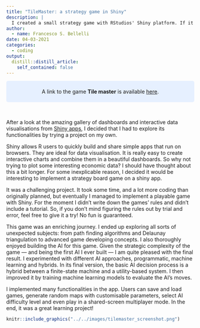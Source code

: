 ```yaml
---
title: "TileMaster: a strategy game in Shiny"
description: |
  I created a small strategy game with RStudios' Shiny platform. If it can run a data dashboard, why not a strategy game?
author:
  - name: Francesco S. Bellelli
date: 04-03-2021
categories:
  - coding
output:
  distill::distill_article:
    self_contained: false
---
```


<style>
div.blue { background-color:#e6f0ff; border-radius: 5px; padding: 20px;}
</style>


<div class = "blue"><center>A link to the game **Tile master** is available [here](https://fbellelli.shinyapps.io/TileMaster/). </center></div>
<br>

After a look at the amazing gallery of dashboards and interactive data visualisations from [Shiny apps](https://shiny.rstudio.com/), I decided that I had to explore its functionalities by trying a project on my own.

Shiny allows R users to quickly build and share simple apps that run on browsers. They are ideal for data visualisation. It is really easy to create interactive charts and combine them in a beautiful dashboards. So why not trying to plot some interesting economic data? I should have thought about this a bit longer. For some inexplicable reason, I decided it would be interesting to implement a strategy board game on a shiny app. 

It was a challenging project. It took some time, and a lot more coding than originally planned, but eventually I managed to implement a playable game with Shiny. For the moment I didn't write down the games' rules and didn't include a tutorial. So, if you don't mind figuring the rules out by trial and error, feel free to give it a try! No fun is guaranteed.

This game was an enriching journey. I ended up exploring all sorts of unexpected subjects: from path finding algorithms and Delaunay triangulation to advanced game developing concepts. I also thoroughly enjoyed building the AI for this game. Given the strategic complexity of the game --- and being the first AI I ever built --- I am quite pleased with the final result. I experimented with different AI approaches, programmatic, machine learning and hybrids. In its final version, the basic AI decision process is a hybrid between a finite-state machine and a utility-based system. I then improved it by training machine learning models to evaluate the AI's moves. 

I implemented many functionalities in the app. Users can save and load games, generate random maps with customisable parameters, select AI difficulty level and even play in a shared-screen multiplayer mode. In the end, it was a great learning project! 


```r
knitr::include_graphics("../../images/tilemaster_screenshot.png")
```

